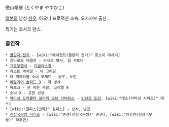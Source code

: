 徳山靖彦 (とくやま やすひこ)

[[일본]]의 남성 [[성우]]. 아오니 프로덕션 소속. 오사카부 출신.

특기는 코사크 댄스.

=== 출연작 ===
 * [[골판지 전기]] - [wiki:"에이전트(골판지 전기)" 호소이 마사시]
 * 겟타로보 대결전 - 라세츠 병사, 힘 샤토나
 * [[그로우랜서]] - [[더글라스경]]
 * 라스트 엑자일 - 딕 그린달
 * 레 미제라블 소녀 코제트 - 농부, 노인
 * [[메탈기어 솔리드 3]] - 적 병사
 * 바로크 - 관 파는 사람, 코리엘 9
 * 소닉 X - 교장 선생
 * [[악마성 드라큘라 갤러리 오브 라비린스]] - [[빈센트 도린]], [wiki:"데스(악마성 시리즈)" 데스]
 * [wiki:"원피스(만화)" 원피스] - 요삭, 낭인
 * [[진삼국무쌍 시리즈]] - [wiki:"손견(진삼국무쌍)" 손견], [wiki:"하후연(진삼국무쌍)" 하후연]
